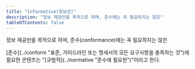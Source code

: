 ```yaml
---
title: "Informative(정보성)"
description: "정보 제공만을 목적으로 하며, 준수에는 꼭 필요하지는 않은"
tableOfContents: false
---
```


정보 제공만을 목적으로 하며, 준수(<span lang="en">conformance</span>)에는 꼭 필요하지는 않은

<Aside title="참고">
[준수](../conform "표준, 가이드라인 또는 명세서의 모든 요구사항을 충족하는 것")에 필요한 콘텐츠는 "[규범적](../normative "준수에 필요한")"이라고 한다.
</Aside>
